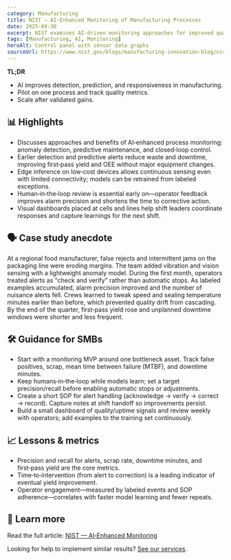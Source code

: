 ```yaml
---
category: Manufacturing
title: NIST — AI‑Enhanced Monitoring of Manufacturing Processes
date: 2025-09-30
excerpt: NIST examines AI‑driven monitoring approaches for improved quality and responsiveness.
tags: [Manufacturing, AI, Monitoring]
heroAlt: Control panel with sensor data graphs
sourceUrl: https://www.nist.gov/blogs/manufacturing-innovation-blog/nist-explores-ai-enhanced-monitoring-manufacturing-processes
---
```


**TL;DR**

- AI improves detection, prediction, and responsiveness in manufacturing.
- Pilot on one process and track quality metrics.
- Scale after validated gains.

## 📊 Highlights

- Discusses approaches and benefits of AI‑enhanced process monitoring: anomaly detection, predictive maintenance, and closed‑loop control.
- Earlier detection and predictive alerts reduce waste and downtime, improving first‑pass yield and OEE without major equipment changes.
- Edge inference on low‑cost devices allows continuous sensing even with limited connectivity; models can be retrained from labeled exceptions.
- Human‑in‑the‑loop review is essential early on—operator feedback improves alarm precision and shortens the time to corrective action.
- Visual dashboards placed at cells and lines help shift leaders coordinate responses and capture learnings for the next shift.

## 🗣 Case study anecdote

At a regional food manufacturer, false rejects and intermittent jams on the packaging line were eroding margins. The team added vibration and vision sensing with a lightweight anomaly model. During the first month, operators treated alerts as "check and verify" rather than automatic stops. As labeled examples accumulated, alarm precision improved and the number of nuisance alerts fell. Crews learned to tweak speed and sealing temperature minutes earlier than before, which prevented quality drift from cascading. By the end of the quarter, first‑pass yield rose and unplanned downtime windows were shorter and less frequent.

## 🛠 Guidance for SMBs

- Start with a monitoring MVP around one bottleneck asset. Track false positives, scrap, mean time between failure (MTBF), and downtime minutes.
- Keep humans‑in‑the‑loop while models learn; set a target precision/recall before enabling automatic stops or adjustments.
- Create a short SOP for alert handling (acknowledge → verify → correct → record). Capture notes at shift handoff so improvements persist.
- Build a small dashboard of quality/uptime signals and review weekly with operators; add examples to the training set continuously.

## 📈 Lessons & metrics

- Precision and recall for alerts, scrap rate, downtime minutes, and first‑pass yield are the core metrics.
- Time‑to‑intervention (from alert to correction) is a leading indicator of eventual yield improvement.
- Operator engagement—measured by labeled events and SOP adherence—correlates with faster model learning and fewer repeats.

## 🔗 Learn more

Read the full article: <a href="https://www.nist.gov/blogs/manufacturing-innovation-blog/nist-explores-ai-enhanced-monitoring-manufacturing-processes" target="_blank" rel="noopener noreferrer">NIST — AI‑Enhanced Monitoring</a>

Looking for help to implement similar results? <a href="/services">See our services</a>.
